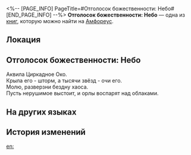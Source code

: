 <%-- [PAGE_INFO]
PageTitle=#Отголосок божественности: Небо#
[END_PAGE_INFO] --%>
{{Дополнить}}
{{Книга Инфобокс
|id           = 545
|Название     = 
|Изображение  = Предмет Книга Амфореус 3.png
|Мир          = Амфореус
|Томов        = 1
|Автор        = <!--нужно добавить-->
|Описание     = Воспоминания о чудесах титана. Лишь те, кому было даровано благословение, способны услышать священное эхо... Слушайте! Далёкие облака наливаются раскатистым громом.
|Том1         = {{tx}}
|Источник1    = {{tx|Отсутствует источник}}
|Персонажи    = 
|Фракции      = 
}}
'''Отголосок божественности: Небо''' — одна из [[Книги|книг]], которую можно найти на [[Амфореус]].

==Локация==
{{Отметка карты|<!--название карты-->|<!--id отметки-->}}

==Отголосок божественности: Небо==
Аквила Циркадное Око.<br />
Крыла его - шторм, а тысячи звёзд - очи его.<br />
Молю, разверзни бездну хаоса.<br />
Пусть нерушимое выстоит, и орлы воспарят над облаками.

==На других языках==
{{На других языках
|en   = Divine Echo: Sky
|zhs  = 神性的回响：天空
|zht  = 神性的迴響：天空
|ja   = 神性の反響：天空
|ko   = 신성의 메아리: 천공
|es   = Eco divino: el Cielo
|fr   = Écho divin du Ciel
|ru   = Отголосок божественности: Небо
|th   = แว่วเสียงศักดิ์สิทธิ์: ท้องนภา
|vi   = Tiếng Vọng Thần Tính: Bầu Trời
|de   = Göttliches Echo: Himmel
|id   = Gema Ilahi: Langit
|pt   = Eco Divino: Céu
}}

==История изменений==
{{История изменений|3.5}}

[[en:]]